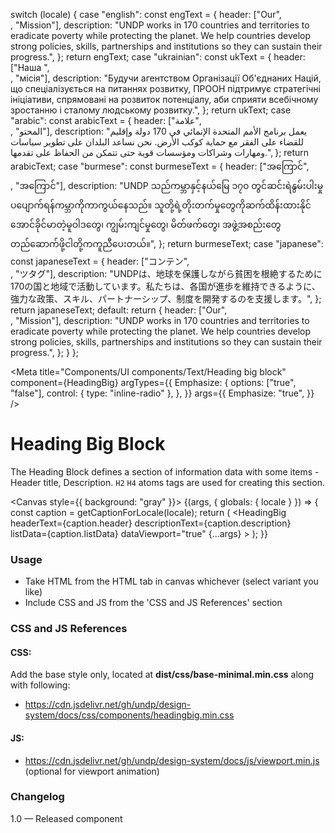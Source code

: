 
  switch (locale) {
    case "english":
      const engText = {
        header: ["Our", <br />, "Mission"],
        description:
          "UNDP works in 170 countries and territories to eradicate poverty while protecting the planet. We help countries develop strong policies, skills, partnerships and institutions so they can sustain their progress.",
      };
      return engText;
    case "ukrainian":
      const ukText = {
        header: ["Наша ", <br />, "місія"],
        description:
          "Будучи агентством Організації Об'єднаних Націй, що спеціалізується на питаннях розвитку, ПРООН підтримує стратегічні ініціативи, спрямовані на розвиток потенціалу, аби сприяти всебічному зростанню і сталому людському розвитку.",
      };
      return ukText;
    case "arabic":
      const arabicText = {
        header: ["علامة", <br />, "المحتو"],
        description:
          "يعمل برنامج الأمم المتحدة الإنمائي في 170 دولة وإقليم للقضاء على الفقر مع حماية كوكب الأرض. نحن نساعد البلدان على تطوير سياسات ومهارات وشراكات ومؤسسات قوية حتى تتمكن من الحفاظ على تقدمها.",
      };
      return arabicText;
    case "burmese":
      const burmeseText = {
        header: ["အကြောင်", <br />, "အကြောင်"],
        description:
          "UNDP သည်ကမ္ဘာနှင့်နယ်မြေ ၁၇၀ တွင်ဆင်းရဲနွမ်းပါးမှုပပျောက်ရန်ကမ္ဘာကိုကာကွယ်နေသည်။ သူတို့ရဲ့တိုးတက်မှုတွေကိုဆက်ထိန်းထားနိုင်အောင်ခိုင်မာတဲ့မူဝါဒတွေ၊ ကျွမ်းကျင်မှုတွေ၊ မိတ်ဖက်တွေ၊ အဖွဲ့အစည်းတွေတည်ဆောက်ဖို့ငါတို့ကကူညီပေးတယ်။",
      };
      return burmeseText;
    case "japanese":
      const japaneseText = {
        header: ["コンテン", <br />, "ツタグ"],
        description:
          "UNDPは、地球を保護しながら貧困を根絶するために170の国と地域で活動しています。私たちは、各国が進歩を維持できるように、強力な政策、スキル、パートナーシップ、制度を開発するのを支援します。",
      };
      return japaneseText;
    default:
      return {
        header: ["Our", <br />, "Mission"],
        description:
          "UNDP works in 170 countries and territories to eradicate poverty while protecting the planet. We help countries develop strong policies, skills, partnerships and institutions so they can sustain their progress.",
      };
  }
};

<Meta
  title="Components/UI components/Text/Heading big block"
  component={HeadingBig}
  argTypes={{
    Emphasize: {
      options: ["true", "false"],
      control: { type: "inline-radio" },
    },
  }}
  args={{
    Emphasize: "true",
  }}
/>

# Heading Big Block

The Heading Block defines a section of information data with some items - Header title, Description. `H2` `H4` atoms tags are used for creating this section.

<Canvas style={{ background: "gray" }}>
  <Story name="Heading big block">
    {(args, { globals: { locale } }) => {
      const caption = getCaptionForLocale(locale);
      return (
        <HeadingBig
          headerText={caption.header}
          descriptionText={caption.description}
          listData={caption.listData}
          dataViewport="true"
          {...args}
        ></HeadingBig>
      );
    }}
  </Story>
</Canvas>

###

### Usage

- Take HTML from the HTML tab in canvas whichever (select variant you like)
- Include CSS and JS from the 'CSS and JS References' section

### CSS and JS References

#### CSS:

Add the base style only, located at **dist/css/base-minimal.min.css** along with following:

- https://cdn.jsdelivr.net/gh/undp/design-system/docs/css/components/headingbig.min.css

#### JS:

- https://cdn.jsdelivr.net/gh/undp/design-system/docs/js/viewport.min.js (optional for viewport animation)

### Changelog

1.0 — Released component
